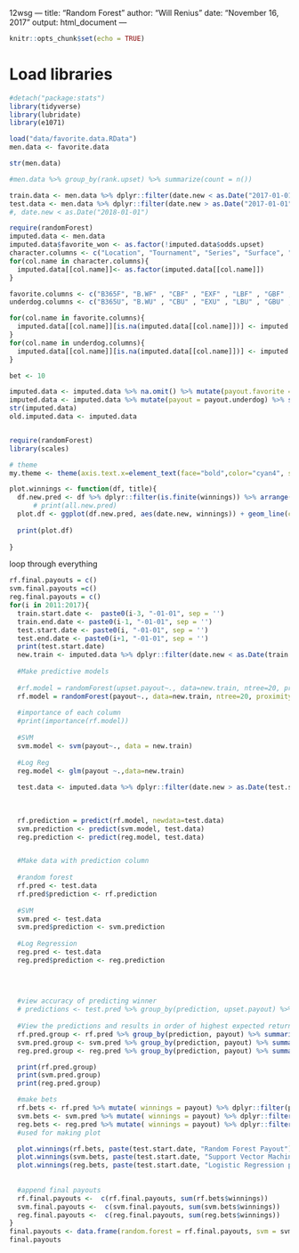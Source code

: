 12wsg ---
title: "Random Forest"
author: "Will Renius"
date: "November 16, 2017"
output: html_document
---

```r
knitr::opts_chunk$set(echo = TRUE)
```

# Load libraries
```r
#detach("package:stats")
library(tidyverse)
library(lubridate)
library(e1071)
```


```r
load("data/favorite.data.RData")
men.data <- favorite.data
```

```r
str(men.data)
```


```r
#men.data %>% group_by(rank.upset) %>% summarize(count = n())

```


```r
train.data <- men.data %>% dplyr::filter(date.new < as.Date("2017-01-01")) %>% select(-date.new)
test.data <- men.data %>% dplyr::filter(date.new > as.Date("2017-01-01")) %>% select(-date.new)
#, date.new < as.Date("2018-01-01")
```





```r
require(randomForest)
imputed.data <- men.data
imputed.data$favorite_won <- as.factor(!imputed.data$odds.upset)
character.columns <- c("Location", "Tournament", "Series", "Surface", "Court","Round" )
for(col.name in character.columns){
  imputed.data[[col.name]]<- as.factor(imputed.data[[col.name]])
}

favorite.columns <- c("B365F", "B.WF" , "CBF" , "EXF" , "LBF" , "GBF" , "IWF" , "PSF" , "SBF" , "SJF" , "UBF" )
underdog.columns <- c("B365U", "B.WU" , "CBU" , "EXU" , "LBU" , "GBU" , "IWU" , "PSU" , "SBU" , "SJU" , "UBU")

for(col.name in favorite.columns){
  imputed.data[[col.name]][is.na(imputed.data[[col.name]])] <- imputed.data[["avgF"]][is.na(imputed.data[[col.name]])]
}
for(col.name in underdog.columns){
  imputed.data[[col.name]][is.na(imputed.data[[col.name]])] <- imputed.data[["avgU"]][is.na(imputed.data[[col.name]])]
}

bet <- 10

imputed.data <- imputed.data %>% na.omit() %>% mutate(payout.favorite = case_when(favorite_won == "TRUE"  ~ bet * ( FMaxOdds - 1), favorite_won =="FALSE" ~ -bet, TRUE ~ NA_real_), payout.underdog = case_when(favorite_won == "FALSE"  ~ bet * ( UMaxOdds - 1), favorite_won =="TRUE" ~ -bet, TRUE ~ NA_real_)) %>% select(-maxWinOdds, -minLoseOdds, -maxProfit, -rank.upset, -year, -odds.upset, -Tournament, -Location, -favorite_won)
imputed.data <- imputed.data %>% mutate(payout = payout.underdog) %>% select(-payout.favorite, -payout.underdog)
str(imputed.data)
old.imputed.data <- imputed.data

```
```r

```


```r
require(randomForest)
library(scales)

```
```r
# theme
my.theme <- theme(axis.text.x=element_text(face="bold",color="cyan4", size=10), axis.text.y=element_text(face="bold",color="cyan4",size=10), axis.title = element_text(face="bold",color="royalblue4",size=13), plot.title = element_text(face="bold",color="violetred4",size=15,hjust=.5), legend.title=element_blank(), plot.subtitle = element_text(face="bold", color="royalblue4", size=10, hjust=.5))

```

```r
plot.winnings <- function(df, title){
  df.new.pred <- df %>% dplyr::filter(is.finite(winnings)) %>% arrange(date.new) %>% mutate(winnings = cumsum(winnings))
      # print(all.new.pred)
  plot.df <- ggplot(df.new.pred, aes(date.new, winnings)) + geom_line(color='orange3', size=1) + xlab("Date") + ylab("Winnings") + ggtitle(title)
  
  print(plot.df)
  
}
```



loop through everything
```r
rf.final.payouts = c()
svm.final.payouts =c()
reg.final.payouts = c()
for(i in 2011:2017){
  train.start.date <-  paste0(i-3, "-01-01", sep = '')
  train.end.date <- paste0(i-1, "-01-01", sep = '')
  test.start.date <- paste0(i, "-01-01", sep = '')
  test.end.date <- paste0(i+1, "-01-01", sep = '')
  print(test.start.date)
  new.train <- imputed.data %>% dplyr::filter(date.new < as.Date(train.end.date), date.new >= as.Date(train.start.date)) 
  
  #Make predictive models
  
  #rf.model = randomForest(upset.payout~., data=new.train, ntree=20, proximity=T)
  rf.model = randomForest(payout~., data=new.train, ntree=20, proximity=T)
  
  #importance of each column
  #print(importance(rf.model))
  
  #SVM
  svm.model <- svm(payout~., data = new.train)
  
  #Log Reg
  reg.model <- glm(payout ~.,data=new.train)
  
  test.data <- imputed.data %>% dplyr::filter(date.new > as.Date(test.start.date), date.new < as.Date(test.end.date))
  
  
  
  rf.prediction = predict(rf.model, newdata=test.data)
  svm.prediction <- predict(svm.model, test.data)
  reg.prediction <- predict(reg.model, test.data)


  #Make data with prediction column
  
  #random forest
  rf.pred <- test.data
  rf.pred$prediction <- rf.prediction
  
  #SVM
  svm.pred <- test.data
  svm.pred$prediction <- svm.prediction
  
  #Log Regression
  reg.pred <- test.data
  reg.pred$prediction <- reg.prediction
  

  
  
  #view accuracy of predicting winner
  # predictions <- test.pred %>% group_by(prediction, upset.payout) %>% summarize(count = n()) %>% arrange(desc(prediction))
  
  #View the predictions and results in order of highest expected return
  rf.pred.group <- rf.pred %>% group_by(prediction, payout) %>% summarize(count = n()) %>% arrange(desc(prediction))
  svm.pred.group <- svm.pred %>% group_by(prediction, payout) %>% summarize(count = n()) %>% arrange(desc(prediction))
  reg.pred.group <- reg.pred %>% group_by(prediction, payout) %>% summarize(count = n()) %>% arrange(desc(prediction))

  print(rf.pred.group)
  print(svm.pred.group)
  print(reg.pred.group)

  #make bets
  rf.bets <- rf.pred %>% mutate( winnings = payout) %>% dplyr::filter(prediction > 2)
  svm.bets <- svm.pred %>% mutate( winnings = payout) %>% dplyr::filter(prediction > 2)
  reg.bets <- reg.pred %>% mutate( winnings = payout) %>% dplyr::filter(prediction > 2)
  #used for making plot

  plot.winnings(rf.bets, paste(test.start.date, "Random Forest Payout"))
  plot.winnings(svm.bets, paste(test.start.date, "Support Vector Machine Payout"))
  plot.winnings(reg.bets, paste(test.start.date, "Logistic Regression payout"))
 
  
  #append final payouts
  rf.final.payouts <-  c(rf.final.payouts, sum(rf.bets$winnings))
  svm.final.payouts <-  c(svm.final.payouts, sum(svm.bets$winnings))
  reg.final.payouts <-  c(reg.final.payouts, sum(reg.bets$winnings))
}
final.payouts <- data.frame(random.forest = rf.final.payouts, svm = svm.final.payouts, log.reg = reg.final.payouts)
final.payouts
```





